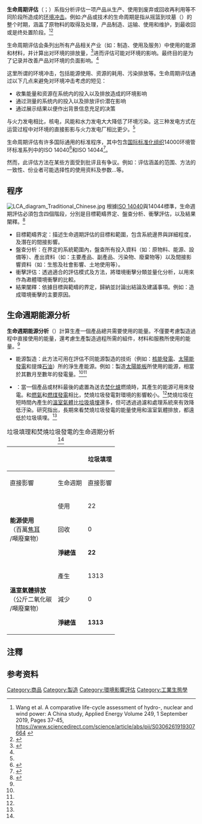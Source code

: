 {{NoteTA
|1 = zh-hans:周期; zh-hant:週期;
}}
'''生命周期评估'''（{{lang-en|Life-cycle assessment，LCA}}；{{lang-de|Ökobilanzierung}}）系指分析评估一项产品从生产、使用到废弃或回收再利用等不同阶段所造成的[[环境冲击|环境冲击]]。例如:产品或技术的生命周期是指从摇篮到坟墓（{{lang-en|Cradle-to-grave}}）的整个时期，涵盖了原物料的取得及处理，产品制造、运输、使用和维护，到最收回或是终处置阶段。<ref name="Wang_2019">Wang et al. A comparative life-cycle assessment of hydro-, nuclear and wind power: A China study, Applied Energy Volume 249, 1 September 2019, Pages 37-45, https://www.sciencedirect.com/science/article/abs/pii/S0306261919307664 {{Wayback|url=https://www.sciencedirect.com/science/article/abs/pii/S0306261919307664 |date=20201116230607 }}</ref><ref>{{cite web|title=生命周期评估概念与应用|url=https://www.biomassdesk.org/what-is-lca/#:~:text=%E3%80%8C%E7%94%9F%E5%91%BD%E9%80%B1%E6%9C%9F%E8%A9%95%E4%BC%B0%E3%80%8D%20(Life,%E5%B0%8D%E7%92%B0%E5%A2%83%E9%80%A0%E6%88%90%E7%9A%84%E8%A1%9D%E6%93%8A%E3%80%82|publisher=BiomassDesk|accessdate=2020-10-21|author=劉恩廷|archive-date=2020-10-29|archive-url=https://web.archive.org/web/20201029191209/https://www.biomassdesk.org/what-is-lca/#:~:text=%E3%80%8C%E7%94%9F%E5%91%BD%E9%80%B1%E6%9C%9F%E8%A9%95%E4%BC%B0%E3%80%8D%20(Life,%E5%B0%8D%E7%92%B0%E5%A2%83%E9%80%A0%E6%88%90%E7%9A%84%E8%A1%9D%E6%93%8A%E3%80%82|dead-url=no}}</ref>

生命周期评估会条列出所有产品相关产业（如：制造、使用及服务）中使用的能源和材料，并计算出对环境的排放量，<ref name = EPAnrmrl2012>{{cite web | author= EPA NRMRL Staff  | date= 6 March 2012 |title= Life Cycle Assessment (LCA) | location= Washington, DC |agency= [[EPA|EPA]] National Risk Management Research Laboratory (NRMRL) |access-date= 8 December 2019 |url=http://www.epa.gov|archive-url= https://web.archive.org/web/20120306122239/http://www.epa.gov/nrmrl/std/lca/lca.html |archive-date= 6 March 2012 }}</ref>进而评估可能对环境的影响。最终目的是为了记录并改善产品对环境的负面影响。<ref name = EPAnrmrl2012/>

这里所谓的环境冲击，包括能源使用、资源的耗用、污染排放等。生命周期评估通过以下几点来避免对环境冲击考虑的短见：
* 收集能量和资源在系统内的投入以及排放造成的环境影响
* 通过测量的系统内的投入以及排放评价潜在影响
* 通过展示结果以便作出背景信息充足的决策
与火力发电相比，核电，风能和水力发电大大降低了环境污染。这三种发电方式在运营过程中对环境的直接影影与火力发电厂相比更少。<ref name="Wang_2019"/>

生命周期评估有许多国际通用的标准程序，其中包含[[国际标准化组织|国际标准化组织]]14000环境管环标准系列中的ISO 14040<ref name="ISO14040">{{cite web|title=ISO 14040:2006 Environmental management — Life cycle assessment — Principles and framework|url=https://www.iso.org/standard/37456.html|publisher=ISO|access-date=2020-10-21|archive-date=2019-02-26|archive-url=https://web.archive.org/web/20190226045810/https://www.iso.org/standard/37456.html|dead-url=no}}</ref>和ISO 14044<ref name="ISO14044">{{cite web|title=ISO 14044:2006 Environmental management — Life cycle assessment — Requirements and guidelines|url=https://www.iso.org/standard/38498.html|publisher=ISO|access-date=2020-10-21|archive-date=2021-04-26|archive-url=https://web.archive.org/web/20210426130827/https://www.iso.org/standard/38498.html|dead-url=no}}</ref>。

然而，此评估方法在某些方面受到批评且有争议。例如：评估涵盖的范围、方法的一致性、份业者可能选择性的使用资料及参数...等。

== 程序 ==
[[File:LCA_diagram_Traditional_Chinese.jpg|thumb]]
根據[[ISO_14040|ISO 14040]]與14044標準，生命週期評估必須包含四個階段，分別是目標範疇界定、盤查分析、衝擊評估，以及結果闡釋。<ref>{{cite web|url=https://www.ndc.gov.tw/Content_List.aspx?n=E423490A900BDF9B|publisher=國家發展委員會|access-date=2021-01-02|title=生命週期評估概念在公共政策應用之探討|author=劉宜君}}</ref>
* 目標範疇界定：描述生命週期評估的目標和範圍，包含系統邊界與詳細程度，及潛在的間接影響。
* 盤查分析：在界定的系統範圍內，盤查所有投入資料（如：原物料、能源、設備等）、產出資料（如：主要產品、副產品、污染物、廢棄物等）以及間接影響資料（如：生態及社會影響、土地使用等）。
* 衝擊評估：透過適合的評估模式及方法，將環境衝擊分類並量化分析，以用來作為遫體環境衝擊的比較。
* 結果闡釋：依據目標與範疇的界定，歸納並討論出結論及建議事項。例如：造成環境衝擊的主要原因。

==生命週期能源分析==
'''生命週期能源分析'''（{{lang-en|Life cycle energy analysis}}）計算生產一個產品總共需要使用的能量。不僅要考慮製造過程中直接使用的能量，還考慮生產製造過程所需的組件，材料和服務所使用的能量。<ref name="Ramesh2010"/>
*能源製造：此方法可用在評估不同能源製造的技術（例如：[[核能發電|核能發電]]、[[太陽能發電|太陽能發電]]和提煉[[石油產業|石油]]）所的淨生產能源{{notetag|淨生產能源為生產的能源，減去生產過程中直接或間接使用的能源。}}。例如：製造[[太陽能板|太陽能板]]所使用的能源，相當於其數月至數年的發電量。<ref name=Tian2020/><ref name=Gerninet2014/>
*{{link-en|能源回收|Energy recovery}}：當一個產品或材料最後的處置為送去[[焚化爐|焚化爐]]燃燒時，其產生的能源可用來發電。和[[燃氣發電|燃氣]]和[[燃煤發電|燃煤發電]]相比，焚燒垃圾發電對環境的影響較小。<ref name=Damg2010/>焚燒垃圾在短時間內產生的[[溫室氣體|溫室氣體]]比[[垃圾填埋|垃圾填埋]]還多，但可透過過濾和處理系統來有效降低汙染。研究指出，長期來看焚燒垃圾發電的能量使用和溫室氣體排放，都遠低於垃圾填埋。<ref name=Liam2008/>

{| class="wikitable"
|+垃圾填理和焚燒垃圾發電的生命週期分析<ref name=Liam2008/>
|-
! colspan=2 rowspan=2 | !!  colspan=2|垃圾填埋!! colspan=2|焚燒垃圾發電 
|-
! 直接影響!! 生命週期 !! 直接影響 !! 生命週期
|-
| rowspan=3|'''能源使用'''<br />（百萬[[焦耳|焦耳]]<br />/噸廢棄物） || 使用 || 22 || 30 || 354 || 410
|-
| 回收 ||  0 || 0 || -530{{notetag|燃燒垃圾發電。}} || -1458 {{notetag|燃燒垃圾發電及減少火力發電的使用。}}
|-
| '''淨總值''' || '''22''' || '''30''' ||'''-176 '''||''' -1048'''
|--
| rowspan=3|'''溫室氣體排放'''<br />（公斤二氧化碳<br />/噸廢棄物） || 產生 || 1313 || 1313.2 || 737 || 746.2
|-
| 減少 || 0 || 0 || 0 || -109 {{notetag|因發電而減少火力發電的使用，進而減少溫室氣體排放。}}
|-
| '''淨總值''' || '''1313 '''|| '''1313.2 '''|| '''737''' || '''637 '''
|}

== 注釋 ==
{{notefoot}}

== 参考资料 ==
{{reflist|30em|refs=

<ref name="Ramesh2010">{{cite journal|author1=T. Ramesh |author2=Ravi Prakash |author3=K.K. Shukla |title=Life cycle energy analysis of buildings: An overview |journal=Energy and Buildings |volume=42|pages=1592-1600|year=2010|doi=10.1016/j.enbuild.2010.05.007|issue=10}}</ref>

<ref name=Tian2020>{{Cite journal|last1=Tian|first1=Xueyu|last2=Stranks|first2=Samuel D.|last3=You|first3=Fengqi|date=July 2020|title=Life cycle energy use and environmental implications of high-performance perovskite tandem solar cells|journal=Science Advances|language=en|volume=6|issue=31|pages=eabb0055|doi=10.1126/sciadv.abb0055|pmid=32789177|pmc=7399695|issn=2375-2548}}</ref>

<ref name=Gerninet2014>{{Cite journal|last1=Gerbinet|first1=Saïcha|last2=Belboom|first2=Sandra|last3=Léonard|first3=Angélique|date=2014-10-01|title=Life Cycle Analysis (LCA) of photovoltaic panels: A review|journal=Renewable and Sustainable Energy Reviews|language=en|volume=38|pages=747–753|doi=10.1016/j.rser.2014.07.043|issn=1364-0321}}</ref>

<ref name=Liam2008>Liamsanguan, C., Gheewala, S.H., ''LCA: A decision support tool for environmental assessment of MSW management systems.'' Jour. of Environ. Mgmt. 87 (2008) 132–138.</ref>

<ref name=Damg2010>Damgaard, A, et al. ''Life-cycle-assessment of the historical development of air pollution control and energy recovery in waste incineration.'' Waste Management 30 (2010) 1244–1250.</ref>

}}

{{Authority control}}
[[Category:商品|Category:商品]]
[[Category:製造|Category:製造]]
[[Category:環境影響評估|Category:環境影響評估]]
[[Category:工業生態學|Category:工業生態學]]